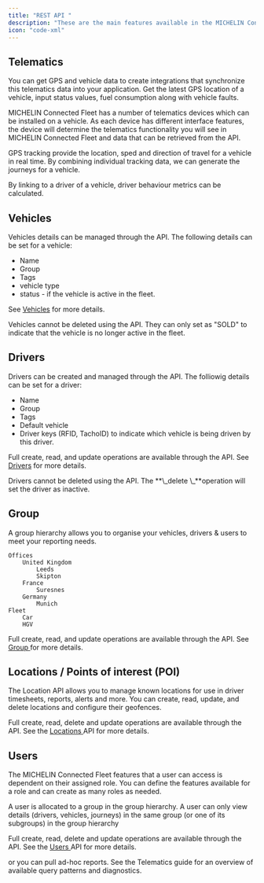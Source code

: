 ```yaml
---
title: "REST API "
description: "These are the main features available in the MICHELIN Connected Fleet API. "
icon: "code-xml"
---
```


## Telematics

You can get GPS and vehicle data to create integrations that synchronize this telematics data into your application. Get the latest GPS location of a vehicle, input status values, fuel consumption along with vehicle faults.

MICHELIN Connected Fleet has a number of telematics devices which can be installed on a vehicle. As each device has different interface features, the device will determine the telematics functionality you will see in MICHELIN Connected Fleet and data that can be retrieved from the API.

GPS tracking provide the location, sped and direction of travel for a vehicle in real time. By combining individual tracking data, we can generate the journeys for a vehicle.

By linking to a driver of a vehicle, driver behaviour metrics can be calculated.

## Vehicles

Vehicles details can be managed through the API. The following details can be set for a vehicle:

- Name
- Group
- Tags
- vehicle type
- status - if the vehicle is active in the fleet.

See [Vehicles](/solution/vehicles) for more details.

<Note>
  Vehicles cannot be deleted using the API. They can only set as "SOLD" to indicate that the vehicle is no longer active in the fleet.
</Note>

## Drivers

Drivers can be created and managed through the API. The folliowig details can be set for a driver:

- Name
- Group
- Tags
- Default vehicle
- Driver keys (RFID, TachoID) to indicate which vehicle is being driven by this driver.

Full create, read, and update operations are available through the API. See [Drivers](/solution/drivers) for more details.

<Note>
  Drivers cannot be deleted using the API. The **\_delete \_**operation will set the driver as inactive.
</Note>

## Group

A group hierarchy allows you to organise your vehicles, drivers & users to meet your reporting needs.

```
Offices
	United Kingdom
		Leeds
		Skipton
	France
		Suresnes
	Germany
		Munich
Fleet
	Car
	HGV
```

Full create, read, and update operations are available through the API. See [Group ](/solution/group)for more details.

## Locations / Points of interest (POI)

The Location API allows you to manage known locations for use in driver timesheets, reports, alerts and more. You can create, read, update, and delete locations and configure their geofences.

Full create, read, delete and update operations are available through the API. See the [Locations ](/solution/locations)API for more details.

## Users

The MICHELIN Connected Fleet features that a user can access is dependent on their assigned role. You can define the features available for a role and can create as many roles as needed.

A user is allocated to a group in the group hierarchy. A user can only view details (drivers, vehicles, journeys) in the same group (or one of its subgroups) in the group hierarchy

Full create, read, delete and update operations are available through the API. See the [Users ](/solution/users)API for more details.

or you can pull ad-hoc reports. See the Telematics guide for an overview of available query patterns and diagnostics.